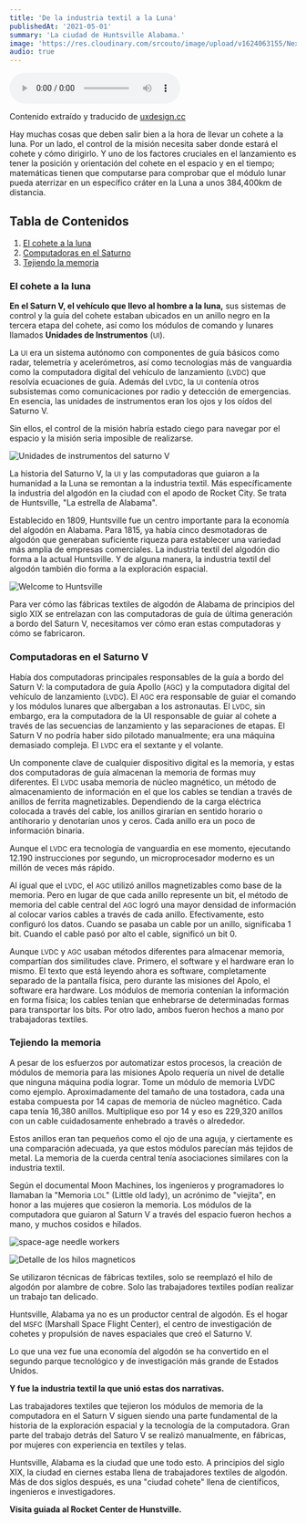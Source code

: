 ```yaml
---
title: 'De la industria textil a la Luna'
publishedAt: '2021-05-01'
summary: 'La ciudad de Huntsville Alabama.'
image: 'https://res.cloudinary.com/srcouto/image/upload/v1624063155/Next-srcouto/de-la-industria-textil-a-la-luna/banner.png'
audio: true
---
```


<audio controls className="w-full max-w-2xl mx-auto">
  <source
    src="https://res.cloudinary.com/srcouto/video/upload/q_42/v1624413641/Next-srcouto/de-la-industria-textil-a-la-luna/de-la-industria-textil-a-la-luna_knfawb.ogg"
    type="audio/ogg"
  />
  <source
    src="https://res.cloudinary.com/srcouto/video/upload/q_42/v1624413641/Next-srcouto/de-la-industria-textil-a-la-luna/de-la-industria-textil-a-la-luna_knfawb.mp3"
    type="audio/mpeg"
  />
  Elemento audio
</audio>

Contenido extraído y traducido de <a href="https://uxdesign.cc/how-the-cotton-mill-put-a-man-on-the-moon-3ddf7e7f6281" className="external-link" target="_blank" rel="noopener noreferrer">uxdesign.cc</a>

Hay muchas cosas que deben salir bien a la hora de llevar un cohete a la luna. Por un lado, el control de la misión necesita saber donde estará el cohete y cómo dirigirlo. Y uno de los factores cruciales en el lanzamiento es tener la posición y orientación del cohete en el espacio y en el tiempo; matemáticas tienen que computarse para comprobar que el módulo lunar pueda aterrizar en un específico cráter en la Luna a unos 384,400km de distancia.

## Tabla de Contenidos

1.  [El cohete a la luna](/blog/de-la-industria-textil-a-la-luna#el-cohete-a-la-luna)
2.  [Computadoras en el Saturno](/blog/de-la-industria-textil-a-la-luna#computadoras-en-el-saturno-v)
3.  [Tejiendo la memoria](/blog/de-la-industria-textil-a-la-luna#tejiendo-la-memoria)

### El cohete a la luna

**En el Saturn V, el vehículo que llevo al hombre a la luna,** sus sistemas de control y la guía del cohete estaban ubicados en un anillo negro en la tercera etapa del cohete, así como los módulos de comando y lunares llamados **Unidades de Instrumentos** (<small>UI</small>).

La <small>UI</small> era un sistema autónomo con componentes de guía básicos como radar, telemetría y acelerómetros, así como tecnologías más de vanguardia como la computadora digital del vehículo de lanzamiento (<small>LVDC</small>) que resolvía ecuaciones de guía. Además del <small>LVDC</small>, la <small>UI</small> contenía otros subsistemas como comunicaciones por radio y detección de emergencias. En esencia, las unidades de instrumentos eran los ojos y los oídos del Saturno V.

Sin ellos, el control de la misión habría estado ciego para navegar por el espacio y la misión seria imposible de realizarse.

<Image
  alt="Unidades de instrumentos del saturno V"
  src="https://res.cloudinary.com/srcouto/image/upload/v1624063156/Next-srcouto/de-la-industria-textil-a-la-luna/saturn-apollo_mywqra.jpg"
  placeholder="blur"
  blurDataURL="https://res.cloudinary.com/srcouto/image/upload/c_scale,e_blur:50,q_10,w_25/v1624063633/Next-srcouto//de-la-industria-textil-a-la-luna/saturn-apollo_mywqra.jpg"
  width={1024}
  height={648}
/>

La historia del Saturno V, la <small>UI</small> y las computadoras que guiaron a la humanidad a la Luna se remontan a la industria textil. Más específicamente la industria del algodón en la ciudad con el apodo de Rocket City. Se trata de Huntsville, "La estrella de Alabama".

Establecido en 1809, Huntsville fue un centro importante para la economía del algodón en Alabama. Para 1815, ya había cinco desmotadoras de algodón que generaban suficiente riqueza para establecer una variedad más amplia de empresas comerciales. La industria textil del algodón dio forma a la actual Huntsville. Y de alguna manera, la industria textil del algodón también dio forma a la exploración espacial.

<Image
  alt="Welcome to Huntsville"
  src="https://res.cloudinary.com/srcouto/image/upload/v1624063157/Next-srcouto/de-la-industria-textil-a-la-luna/huntsville-alabama-rocket-city_zcngao.jpg"
  placeholder="blur"
  blurDataURL="https://res.cloudinary.com/srcouto/image/upload/c_scale,e_blur:50,q_10,w_25/v1624063633/Next-srcouto//de-la-industria-textil-a-la-luna/huntsville-alabama-rocket-city_zcngao.jpg"
  width={1900}
  height={1200}
/>

<ImageCaption title="Bienvenidos a Huntsville, la ciudad de los cohetes" />

Para ver cómo las fábricas textiles de algodón de Alabama de principios del siglo XIX se entrelazan con las computadoras de guía de última generación a bordo del Saturn V, necesitamos ver cómo eran estas computadoras y cómo se fabricaron.

### Computadoras en el Saturno V

Había dos computadoras principales responsables de la guía a bordo del Saturn V: la computadora de guía Apollo (<small>AGC</small>) y la computadora digital del vehículo de lanzamiento (<small>LVDC</small>). El <small>AGC</small> era responsable de guiar el comando y los módulos lunares que albergaban a los astronautas. El <small>LVDC</small>, sin embargo, era la computadora de la UI responsable de guiar al cohete a través de las secuencias de lanzamiento y las separaciones de etapas. El Saturn V no podría haber sido pilotado manualmente; era una máquina demasiado compleja. El <small>LVDC</small> era el sextante y el volante.

Un componente clave de cualquier dispositivo digital es la memoria, y estas dos computadoras de guía almacenan la memoria de formas muy diferentes. El <small>LVDC</small> usaba memoria de núcleo magnético, un método de almacenamiento de información en el que los cables se tendían a través de anillos de ferrita magnetizables. Dependiendo de la carga eléctrica colocada a través del cable, los anillos girarían en sentido horario o antihorario y denotarían unos y ceros. Cada anillo era un poco de información binaria.

Aunque el <small>LVDC</small> era tecnología de vanguardia en ese momento, ejecutando 12.190 instrucciones por segundo, un microprocesador moderno es un millón de veces más rápido.

Al igual que el <small>LVDC</small>, el <small>AGC</small> utilizó anillos magnetizables como base de la memoria. Pero en lugar de que cada anillo represente un bit, el método de memoria del cable central del <small>AGC</small> logró una mayor densidad de información al colocar varios cables a través de cada anillo. Efectivamente, esto configuró los datos. Cuando se pasaba un cable por un anillo, significaba 1 bit. Cuando el cable pasó por alto el cable, significó un bit 0.

Aunque <small>LVDC</small> y <small>AGC</small> usaban métodos diferentes para almacenar memoria, compartían dos similitudes clave. Primero, el software y el hardware eran lo mismo. El texto que está leyendo ahora es software, completamente separado de la pantalla física, pero durante las misiones del Apolo, el software era hardware. Los módulos de memoria contenían la información en forma física; los cables tenían que enhebrarse de determinadas formas para transportar los bits. Por otro lado, ambos fueron hechos a mano por trabajadoras textiles.

### Tejiendo la memoria

A pesar de los esfuerzos por automatizar estos procesos, la creación de módulos de memoria para las misiones Apolo requería un nivel de detalle que ninguna máquina podía lograr. Tome un módulo de memoria LVDC como ejemplo. Aproximadamente del tamaño de una tostadora, cada una estaba compuesta por 14 capas de memoria de núcleo magnético. Cada capa tenía 16,380 anillos. Multiplique eso por 14 y eso es 229,320 anillos con un cable cuidadosamente enhebrado a través o alrededor.

Estos anillos eran tan pequeños como el ojo de una aguja, y ciertamente es una comparación adecuada, ya que estos módulos parecían más tejidos de metal. La memoria de la cuerda central tenía asociaciones similares con la industria textil.

<Quote title="Memoria LOL (Little old lady)">
  Según el documental Moon Machines, los ingenieros y programadores lo llamaban
  la "Memoria <small>LOL</small>" (Little old lady), un acrónimo de "viejita",
  en honor a las mujeres que cosieron la memoria. Los módulos de la computadora
  que guiaron al Saturn V a través del espacio fueron hechos a mano, y muchos
  cosidos e hilados.
</Quote>

<Image
  alt="space-age needle workers"
  src="https://res.cloudinary.com/srcouto/image/upload/v1624063156/Next-srcouto/de-la-industria-textil-a-la-luna/memorias-lol_g1qgyk.jpg"
  placeholder="blur"
  blurDataURL="https://res.cloudinary.com/srcouto/image/upload/c_scale,e_blur:50,q_10,w_25/v1624063633/Next-srcouto//de-la-industria-textil-a-la-luna/memorias-lol_g1qgyk.jpg"
  width={1024}
  height={735}
  priority
/>
<ImageCaption title="Imagen de bostonglobe.com" />

<Image
  alt="Detalle de los hilos magneticos"
  src="https://res.cloudinary.com/srcouto/image/upload/c_fill,w_1400/v1624063157/Next-srcouto/de-la-industria-textil-a-la-luna/wave-saturn.jpg"
  placeholder="blur"
  blurDataURL="https://res.cloudinary.com/srcouto/image/upload/c_scale,e_blur:50,q_10,w_25/v1624063157/Next-srcouto/de-la-industria-textil-a-la-luna/wave-saturn.jpg"
  width={1400}
  height={934}
/>

<ImageCaption
  title="Una imagen de primer plano de la memoria de núcleo magnético cuya estructura
    entrelazada recuerda mucho a la tela."
/>

Se utilizaron técnicas de fábricas textiles, solo se reemplazó el hilo de algodón por alambre de cobre. Solo las trabajadores textiles podían realizar un trabajo tan delicado.

Huntsville, Alabama ya no es un productor central de algodón. Es el hogar del <small>MSFC</small> (Marshall Space Flight Center), el centro de investigación de cohetes y propulsión de naves espaciales que creó el Saturno V.

Lo que una vez fue una economía del algodón se ha convertido en el segundo parque tecnológico y de investigación más grande de Estados Unidos.

**Y fue la industria textil la que unió estas dos narrativas.**

Las trabajadores textiles que tejieron los módulos de memoria de la computadora en el Saturn V siguen siendo una parte fundamental de la historia de la exploración espacial y la tecnología de la computadora. Gran parte del trabajo detrás del Saturo V se realizó manualmente, en fábricas, por mujeres con experiencia en textiles y telas.

Huntsville, Alabama es la ciudad que une todo esto. A principios del siglo XIX, la ciudad en ciernes estaba llena de trabajadores textiles de algodón. Más de dos siglos después, es una "ciudad cohete" llena de científicos, ingenieros e investigadores.

**Visita guiada al Rocket Center de Hunstville.**

<Youtube
  videoId="dI-JW2UIAG0"
  title="Visita guiada al Rocket Center de Hunstville"
/>
